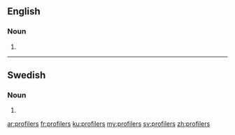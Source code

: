 ==English==

===Noun===
{{head|en|plural}}

# {{plural of|profiler|lang=en|nocat=1}}

----

==Swedish==

===Noun===
{{head|sv|noun form}}

# {{sv-noun-form-indef-gen-pl|profil}}

[[ar:profilers]]
[[fr:profilers]]
[[ku:profilers]]
[[my:profilers]]
[[sv:profilers]]
[[zh:profilers]]